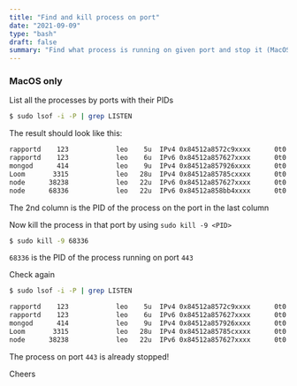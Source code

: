 ```yaml
---
title: "Find and kill process on port"
date: "2021-09-09"
type: "bash"
draft: false
summary: "Find what process is running on given port and stop it (MacOS)"
---
```


### <Twemoji emoji="warning" /> MacOS only

List all the processes by ports with their PIDs

```bash
$ sudo lsof -i -P | grep LISTEN
```

The result should look like this:

```bash
rapportd    123            leo    5u  IPv4 0x84512a8572c9xxxx      0t0    TCP *:62003 (LISTEN)
rapportd    123            leo    6u  IPv6 0x84512a857627xxxx      0t0    TCP *:62003 (LISTEN)
mongod      414            leo    9u  IPv4 0x84512a857926xxxx      0t0    TCP localhost:27017 (LISTEN)
Loom       3315            leo   28u  IPv4 0x84512a85785cxxxx      0t0    TCP localhost:11223 (LISTEN)
node      38238            leo   22u  IPv6 0x84512a857627xxxx      0t0    TCP *:5000 (LISTEN)
node      68336            leo   22u  IPv6 0x84512a858bb4xxxx      0t0    TCP *:443 (LISTEN)
```

The 2nd column is the PID of the process on the port in the last column

Now kill the process in that port by using `sudo kill -9 <PID>`

```bash
$ sudo kill -9 68336
```

`68336` is the PID of the process running on port `443`


Check again

```bash
$ sudo lsof -i -P | grep LISTEN

rapportd    123            leo    5u  IPv4 0x84512a8572c9xxxx      0t0    TCP *:62003 (LISTEN)
rapportd    123            leo    6u  IPv6 0x84512a857627xxxx      0t0    TCP *:62003 (LISTEN)
mongod      414            leo    9u  IPv4 0x84512a857926xxxx      0t0    TCP localhost:27017 (LISTEN)
Loom       3315            leo   28u  IPv4 0x84512a85785cxxxx      0t0    TCP localhost:11223 (LISTEN)
node      38238            leo   22u  IPv6 0x84512a857627xxxx      0t0    TCP *:5000 (LISTEN)
```

The process on port `443` is already stopped!

Cheers <Twemoji emoji="clinking-beer-mugs" />